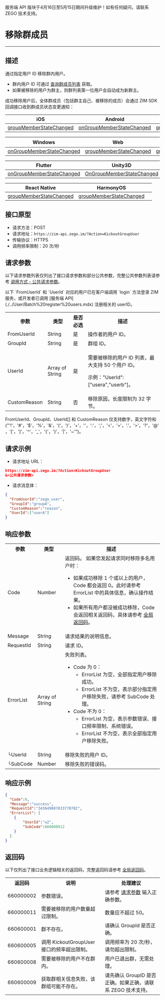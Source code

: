 <Warning title="警告">服务端 API 版块于4月16日至5月15日期间升级维护！如有任何疑问，请联系 ZEGO 技术支持。</Warning>
# 移除群成员

- - -

## 描述

通过指定用户 ID 移除群内用户。

<Note title="说明">

- 群内用户 ID 可通过 [查询群成员列表](./Query%20group%20member%20list.mdx) 获取。
- 如果被移除的用户为群主，则群列表第一位用户会自动成为新群主。
</Note>

成功移除用户后，全体群成员（包括群主自己、被移除的成员）会通过 ZIM SDK 回调接口收到群成员状态变更通知：

| iOS | Android | macOS |
|-----|---------|--------|
| [groupMemberStateChanged](https://doc-zh.zego.im/article/api?doc=zim_API~objective-c_ios~protocol~ZIMEventHandler#zim-group-member-state-changed-event-user-list-operated-info-group-id) | [onGroupMemberStateChanged](https://doc-zh.zego.im/article/api?doc=zim_API~java_android~class~ZIMEventHandler#on-group-member-state-changed) | [groupMemberStateChanged](https://doc-zh.zego.im/article/api?doc=zim_API~objective-c_macos~protocol~ZIMEventHandler#zim-group-member-state-changed-event-user-list-operated-info-group-id) |

| Windows | Web | 小程序 |
|---------|-----|---------|
| [onGroupMemberStateChanged](https://doc-zh.zego.im/article/api?doc=zim_API~cpp_windows~class~ZIMEventHandler#on-group-member-state-changed) | [groupMemberStateChanged](https://doc-zh.zego.im/article/api?doc=zim_API~javascript_web~interface~ZIMEventHandler#group-member-state-changed) | [groupMemberStateChanged](https://doc-zh.zego.im/article/api?doc=zim_API~javascript_wxxcx~interface~ZIMEventHandler#group-member-state-changed) |

| Flutter | Unity3D | uni-app |
|---------|---------|---------|
| [onGroupMemberStateChanged](https://pub.dev/documentation/zego_zim/latest/zego_zim/ZIMEventHandler/onGroupMemberStateChanged.html) | [OnGroupMemberStateChanged](https://doc-zh.zego.im/article/api?doc=zim_API~cs_unity3d~class~ZIMEventHandler#on-group-member-state-changed) | [groupMemberStateChanged](https://doc-zh.zego.im/article/api?doc=zim_API~javascript_uni-app~interface~ZIMEventHandler#group-member-state-changed) |

| React Native | HarmonyOS | |
|---------|--------------|---|
| [groupMemberStateChanged](https://doc-zh.zego.im/article/api?doc=zim_API~javascript_react-native~interface~ZIMEventHandler#group-member-state-changed) | [groupMemberStateChanged](https://doc-zh.zego.im/article/api?doc=zim_API~javascript_harmony~interface~ZIMEventHandler#group-member-state-changed) | |


## 接口原型

- 请求方法：POST
- 请求地址：`https://zim-api.zego.im/?Action=KickoutGroupUser`
- 传输协议：HTTPS
- 调用频率限制：20 次/秒

## 请求参数

以下请求参数列表仅列出了接口请求参数和部分公共参数，完整公共参数列表请参考 [调用方式 - 公共请求参数](../Accessing%20Server%20APIs.mdx#2-公共参数)。

<Note title="说明">
以下 `FromUserId` 和 `UserId` 对应的用户已在客户端调用 `login` 方法登录 ZIM 服务，或开发者已调用 [服务端 API](./../User/Batch%20register%20users.mdx) 注册相关的 userID。
</Note>

<table>
<tbody><tr>
<th>参数</th>
<th>类型</th>
<th>是否必选</th>
<th>描述</th>
</tr>
<tr>
<td>FromUserId</td>
<td>String</td>
<td>是</td>
<td>操作者的用户 ID。</td>
</tr>
<tr>
<td>GroupId</td>
<td>String</td>
<td>是</td>
<td>群组 ID。</td>
</tr>
<tr>
<td>UserId</td>
<td>Array of String</td>
<td>是</td>
<td><p>需要被移除的用户 ID 列表，最大支持 50 个用户 ID。</p><p> 示例："UserId": ["usera","userb"]。</p></td>
</tr>
<tr>
<td>CustomReason</td>
<td>String</td>
<td>否</td>
<td>移除原因，长度限制为 32 字节。</td>
</tr>
</tbody></table>

<Note title="说明">

FromUserId、GroupId、UserId[] 和 CustomReason 仅支持数字，英文字符和 {"'!'，'#'，'$'，'%'，'&'，'('，')'，'+'，''，':'，';'，'<'，'='，'.'，'>'，'?'，'@'，'['，']'，'^'，'_'，'{'，'}'，'|'，'~'"}。
</Note>


## 请求示例

- 请求地址 URL：

```json
https://zim-api.zego.im/?Action=KickoutGroupUser
&<公共请求参数>
```

- 请求消息体：

```json
{
  "FromUserId":"zego_user",
  "GroupId":"groupA",
  "CustomReason":"reason",
  "UserId":["userA"]
}
```

## 响应参数

<table class="collapsible-table" >
<tbody><tr data-row-level="1">
<th>参数</th>
<th>类型</th>
<th>描述</th>
</tr>
<tr data-row-level="2">
<td>Code</td>
<td>Number</td>
<td>返回码。
<Note title="说明">如果您发起请求同时移除多名用户时：<ul><li>如果成功移除 1 个或以上的用户，Code 都会返回 0。此时请参考 ErrorList 中的具体信息，确认操作结果。</li><li>如果所有用户都没被成功移除，Code 会返回相关返回码，具体请参考 <a href="!Server_APIs/Return_Codes" target="_blank">全局返回码</a>。</li></ul></Note></td>
</tr>
<tr data-row-level="3">
<td>Message</td>
<td>String</td>
<td>请求结果的说明信息。</td>
</tr>
<tr data-row-level="4">
<td>RequestId</td>
<td>String</td>
<td>请求 ID。</td>
</tr>
<tr data-row-level="5" data-row-child="true">
<td>ErrorList</td>
<td>Array of String</td>
<td>
失败列表。
<ul><li>
Code 为 0：
<ul><li>ErrorList 为空，全部指定用户移除成功。</li><li>ErrorList 不为空，表示部分指定用户移除失败，请参考 SubCode 处理。</li></ul>
</li>
<li>
Code 不为 0：
<ul><li>ErrorList 为空，表示参数错误、接口频率限制、系统错误。</li><li>ErrorList 不为空，表示全部指定用户移除失败。</li></ul>
</li>
</ul></td>
</tr>
<tr data-row-level="5-1">
<td>└UserId</td>
<td>String</td>
<td>移除失败的用户 ID。</td>
</tr>
<tr data-row-level="5-2">
<td>└SubCode</td>
<td>Number</td>
<td>移除失败的错误码。</td>
</tr>
</tbody></table>


## 响应示例

```json
{
  "Code":0,
  "Message":"success",
  "RequestId":"343649807833778782",
  "ErrorList": [
    {
        "UserId":"u2",
        "SubCode":660000012
    } 
  ]
}
```

## 返回码

以下仅列出了接口业务逻辑相关的返回码，完整返回码请参考 [全局返回码](../Return%20codes.mdx)。

<table>
<tbody><tr>
<th>返回码</th>
<th>说明</th>
<th>处理建议</th>
</tr>
<tr>
<td>660000002</td>
<td>参数错误。</td>
<td>请参考 <a href="#3">请求参数</a> 输入正确参数。</td>
</tr>
<tr>
<td>660000011</td>
<td>需要被移除的用户数量超过限制。</td>
<td>数量应不超过 50。</td>
</tr>
<tr>
<td>660600001</td>
<td>群不存在。</td>
<td>请确认 GroupId 是否正确。</td>
</tr>
<tr>
<td>660600005</td>
<td>调用 KickoutGroupUser 接口的频率超出限制。</td>
<td>调用频率为 20 次/秒，请勿超出限制。</td>
</tr>
<tr>
<td>660600008</td>
<td>需要被移除的用户不在群内。</td>
<td>用户已退出群，无需处理。</td>
</tr>
<tr>
<td>660600009</td>
<td>获取群相关信息失败，该群组可能不存在。</td>
<td>请先确认 GroupID 是否正确。如果正确，请联系 ZEGO 技术支持。</td>
</tr>
</tbody></table>
